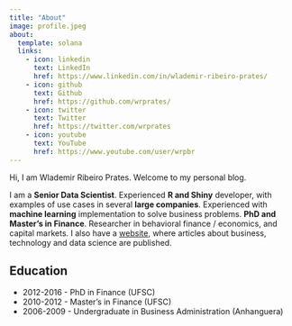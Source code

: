 ```yaml
---
title: "About"
image: profile.jpeg
about:
  template: solana
  links:
    - icon: linkedin
      text: LinkedIn
      href: https://www.linkedin.com/in/wlademir-ribeiro-prates/
    - icon: github
      text: Github
      href: https://github.com/wrprates/
    - icon: twitter
      text: Twitter
      href: https://twitter.com/wrprates
    - icon: youtube
      text: YouTube
      href: https://www.youtube.com/user/wrpbr
---
```


Hi, I am Wlademir Ribeiro Prates. Welcome to my personal blog.

I am a **Senior Data Scientist**. Experienced **R and Shiny** developer, with examples of use cases in several **large companies**. Experienced with **machine learning** implementation to solve business problems. **PhD and Master's in Finance**. Researcher in behavioral finance / economics, and capital markets. I also have a [website](https://cienciaenegocios.com/), where articles about business, technology and data science are published.

## Education

- 2012-2016 - PhD in Finance (UFSC)
- 2010-2012 - Master's in Finance (UFSC)
- 2006-2009 - Undergraduate in Business Administration (Anhanguera)
